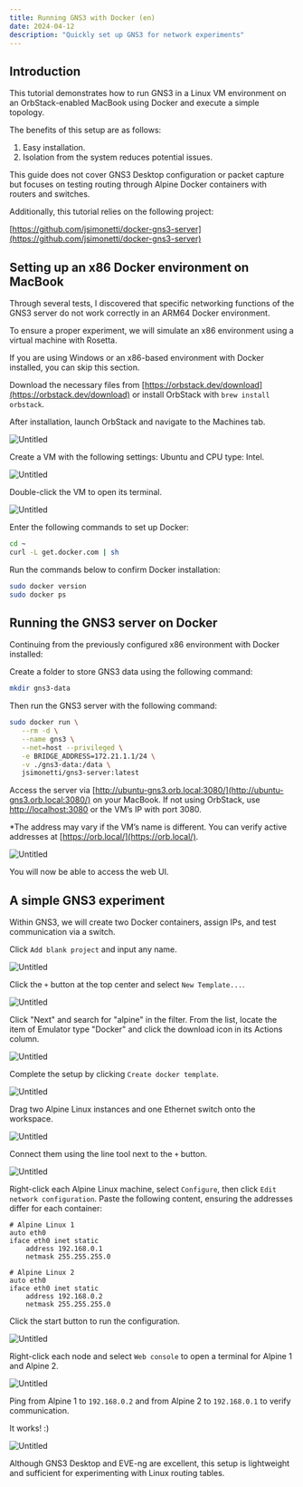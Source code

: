 ```yaml
---
title: Running GNS3 with Docker (en)
date: 2024-04-12
description: "Quickly set up GNS3 for network experiments"
---
```


## Introduction

This tutorial demonstrates how to run GNS3 in a Linux VM environment on an OrbStack-enabled MacBook using Docker and execute a simple topology.

The benefits of this setup are as follows:

1. Easy installation.
2. Isolation from the system reduces potential issues.

This guide does not cover GNS3 Desktop configuration or packet capture but focuses on testing routing through Alpine Docker containers with routers and switches.

Additionally, this tutorial relies on the following project:

[https://github.com/jsimonetti/docker-gns3-server](https://github.com/jsimonetti/docker-gns3-server)

## Setting up an x86 Docker environment on MacBook

Through several tests, I discovered that specific networking functions of the GNS3 server do not work correctly in an ARM64 Docker environment.

To ensure a proper experiment, we will simulate an x86 environment using a virtual machine with Rosetta.

If you are using Windows or an x86-based environment with Docker installed, you can skip this section.

Download the necessary files from [https://orbstack.dev/download](https://orbstack.dev/download) or install OrbStack with `brew install orbstack`.

After installation, launch OrbStack and navigate to the Machines tab.

![Untitled](./images/Untitled.png)

Create a VM with the following settings: Ubuntu and CPU type: Intel.

![Untitled](./images/Untitled-1.png)

Double-click the VM to open its terminal.

![Untitled](./images/Untitled-2.png)

Enter the following commands to set up Docker:

```bash
cd ~
curl -L get.docker.com | sh
```

Run the commands below to confirm Docker installation:

```bash
sudo docker version
sudo docker ps
```

## Running the GNS3 server on Docker

Continuing from the previously configured x86 environment with Docker installed:

Create a folder to store GNS3 data using the following command:

```bash
mkdir gns3-data
```

Then run the GNS3 server with the following command:

```bash
sudo docker run \
   --rm -d \
   --name gns3 \
   --net=host --privileged \
   -e BRIDGE_ADDRESS=172.21.1.1/24 \
   -v ./gns3-data:/data \
   jsimonetti/gns3-server:latest
```

Access the server via [http://ubuntu-gns3.orb.local:3080/](http://ubuntu-gns3.orb.local:3080/) on your MacBook. If not using OrbStack, use [http://localhost:3080](http://localhost:3080) or the VM’s IP with port 3080.

\*The address may vary if the VM’s name is different. You can verify active addresses at [https://orb.local/](https://orb.local/).

![Untitled](./images/Untitled-3.png)

You will now be able to access the web UI.

## A simple GNS3 experiment

Within GNS3, we will create two Docker containers, assign IPs, and test communication via a switch.

Click `Add blank project` and input any name.

![Untitled](./images/Untitled-4.png)

Click the `+` button at the top center and select `New Template...`.

![Untitled](./images/Untitled-5.png)

Click "Next" and search for "alpine" in the filter. From the list, locate the item of Emulator type "Docker" and click the download icon in its Actions column.

![Untitled](./images/Untitled-6.png)

Complete the setup by clicking `Create docker template`.

![Untitled](./images/Untitled-7.png)

Drag two Alpine Linux instances and one Ethernet switch onto the workspace.

![Untitled](./images/Untitled-8.png)

Connect them using the line tool next to the `+` button.

![Untitled](./images/Untitled-9.png)

Right-click each Alpine Linux machine, select `Configure`, then click `Edit network configuration`. Paste the following content, ensuring the addresses differ for each container:

```text
# Alpine Linux 1
auto eth0
iface eth0 inet static
	address 192.168.0.1
	netmask 255.255.255.0
```

```text
# Alpine Linux 2
auto eth0
iface eth0 inet static
	address 192.168.0.2
	netmask 255.255.255.0
```

Click the start button to run the configuration.

![Untitled](./images/Untitled-10.png)

Right-click each node and select `Web console` to open a terminal for Alpine 1 and Alpine 2.

![Untitled](./images/Untitled-11.png)

Ping from Alpine 1 to `192.168.0.2` and from Alpine 2 to `192.168.0.1` to verify communication.

It works! :)

![Untitled](./images/Untitled-12.png)

Although GNS3 Desktop and EVE-ng are excellent, this setup is lightweight and sufficient for experimenting with Linux routing tables.

